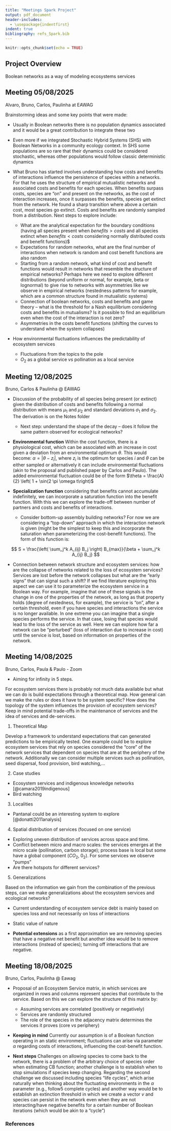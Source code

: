 ```yaml
---
title: "Meetings Spark Project"
output: pdf_document
header-includes:
  - \usepackage{indentfirst}
indent: true
bibliography: refs_Spark.bib
---
```


```r
knitr::opts_chunk$set(echo = TRUE)
```

## Project Overview

Boolean networks as a way of modeling ecosystems services

## Meeting 05/08/2025
Alvaro, Bruno, Carlos, Paulinha at EAWAG

Brainstorming ideas and some key points that were made:

* Usually in Boolean networks there is no population dynamics associated and it would be a great contribution to integrate these two
* Even more if we integrated Stochastic Hybrid Systems (SHS) with Boolean Networks in a community ecology context. In SHS some populations are so rare that their dynamics could be considered stochastic, whereas other populations would follow classic deterministic dynamics

* What Bruno has started involves understanding how costs and benefits of interactions influence the persistence of species within a networks. For that he uses the structure of empirical mutualistic networks and associated costs and benefits for each species. When benefits surpass costs, species are "on" and present on the networks, as the cost of interaction increases, once it surpasses the benefits, species get extinct from the network. He found a sharp transition where above a certain cost, most species go extinct. Costs and benefits are randomly sampled from a distribution. Next steps to explore include:
  + What are the analytical expectation for the boundary conditions (having all species present when $benefits > costs$ and all species extinct when $benefits < costs$ considering normally distributed costs and benefit functions)$
  + Expectations for random networks, what are the final number of interactions when network is random and cost benefit functions are also random
  + Starting from a random network, what kind of cost and benefit functions would result in networks that resemble the structure of empirical networks? Perhaps here we need to explore different distributions (beyond uniform or normal, for example, beta or lognormal) to give rise to networks with asymmetries like we observe in empirical networks (nestedness patterns for example, which are a common structure found in mutualistic systems)
  + Connection of boolean networks, costs and benefits and game theory -- what is the threshold for a Nash equilibrium considering costs and benefits in mutualisms? Is it possible to find an equilibrium even when the cost of the interaction is not zero?
  + Asymmetries in the costs benefit functions (shifting the curves to understand when the system collapses)
  
* How environmental fluctuations influences the predictability of ecosystem services
  + Fluctuations from the topics to the pole
  + $O_2$ as a global service $vs$ pollination as a local service
  

  
## Meeting 12/08/2025
Bruno, Carlos & Paulinha @ EAWAG
  
* Discussion of the probability of all species being present (or extinct) given the distribution of costs and benefits following a normal distribution with means $\mu_1$ and $\mu_2$ and standard deviations $\sigma_1$ and $\sigma_2$. The derivation is on the Notes folder
    + Next step: understand the shape of the decay -- does it follow the same pattern observed for ecological networks?
    
* **Environmental function** Within the cost function, there is a physiological cost, which can be associated with an increase in cost given a deviation from an environmental optimum $\theta$. This would become: $\alpha = | \theta - z_i|$, where $z_i$ is the optimum for species $i$ and $\theta$ can be either sampled or alternatively it can include environmental fluctuations (akin to the proposal and published paper by Carlos and Paulo). The added environmental fluctuation could be of the form $\theta = \frac{A}{2} \left( 1 + \sin(2 \pi \omega t\right)$

* **Specialization function** considering that benefits cannot accumulate indefinitely, we can incorporate a saturation function into the benefit function. With this we can explore the trade-off between number of partners and costs and benefits of interactions. 
  + Consider bottom-up assembly building networks? For now we are considering a "top-down" approach in which the interaction network is given (might be the simplest to keep this and incorporate the saturation when parameterizing the cost-benefit functions).
  The form of this function is:
  
$$
S = \frac{\left( \sum_j^k A_{ij} B_j \right) B_{max}}{\beta + \sum_j^k A_{ij} B_j}
$$
  
  
* Connection between network structure and ecosystem services: how are the collapse of networks related to the loss of ecosystem services? Services are lost before the network collapses but what are the "early signs" that can signal such a shift? If we find literature exploring this aspect we can use it to parameterize the ecosystem service in a Boolean way. For example, imagine that one of these signals is the change in one of the properties of the network, as long as that property holds (degree of nestedness, for example), the service is "on", after a certain threshold, even if you have species and interactions the service is no longer available. In one extreme you can imagine that a single species performs the service. In that case, losing that species would lead to the loss of the service as well. Here we can explore how far a network can be "perturbed" (loss of interaction due to increase in cost) until the service is lost, based on information on properties of the network. 

## Meeting 14/08/2025
Bruno, Carlos, Paula & Paulo - Zoom

* Aiming for infinity in 5 steps. 

For ecosystem services there is probably not much data available but what we can do is build expectations through a theoretical map. How general can we make the rules or does it have to be system specific? How does the topology of the system influences the provision of ecosystem services? Keep in mind potential trade-offs in the maintenance of services and the idea of services and de-services.


1. Theoretical Map

Develop a framework to understand expectations that can generated predictions to be empirically tested. One example could be to explore ecosystem services that rely on species considered the "core" of the network \textit{versus} services that dependent on species that are at the periphery of the network.
Additionally we can consider multiple services such as pollination, seed dispersal, food provision, bird watching,...


2. Case studies

  + Ecosystem services and indigenous knowledge networks [@camara2019indigenous]
  + Bird watching


3. Localities
  + Pantanal could be an interesting system to explore [@donatti2011analysis]


4. Spatial distribution of services (focused on one service)

  + Exploring uneven distribution of services across space and time.
  + Conflict between micro and macro scales: the services emerges at the micro scale (pollination, carbon storage); process base is local but some have a global component ($CO_2$, $0_2$). For some services we observe "pumps"
  + Are there hotspots for different services?

5. Generalizations

Based on the information we gain from the combination of the previous steps, can we make generalizations about the ecosystem services and ecological networks? 


* Current understanding of ecosystem service debt is mainly based on species loss and not necessarily on loss of interactions

* Static value of nature

* **Potential extensions** as a first approximation we are removing species that have a negative net benefit but another idea would be to remove interactions (instead of species); turning off interactions that are negative. 


## Meeting 18/08/2025
Bruno, Carlos, Paulinha @ Eawag

* Proposal of an Ecosystem Service matrix, in which services are organized in rows and columns represent species that contribute to the service. Based on this we can explore the structure of this matrix by:
  + Assuming services are correlated (positively or negatively)
  + Services are randomly structured
  + The role of the species in the adjacency matrix determines the services it proves (core $vs$ periphery)
 
* **Keeping in mind** Currently our assumption is of a Boolean function operating in an static environment; fluctuations can arise via parameter $\alpha$ regarding costs of interactions, influencing the cost-benefit function.

* **Next steps** Challenges on allowing species to come back to the network, there is a problem of the arbitrary choice of species order when estimating CB function; another challenge is to establish when to stop simulations if species keep changing. Regarding the second challenge we discussed including species "life cycles", which arise naturally when thinking about the fluctuating environments in the $\alpha$ parameter (e.g., follow5 complete cycles) and another way would be to establish an extinction threshold in which we create a vector $v$ and species can persist in the network even when they are not interacting/have negative benefits for a certain number of Boolean iterations (which would be akin to a "cycle")


### References